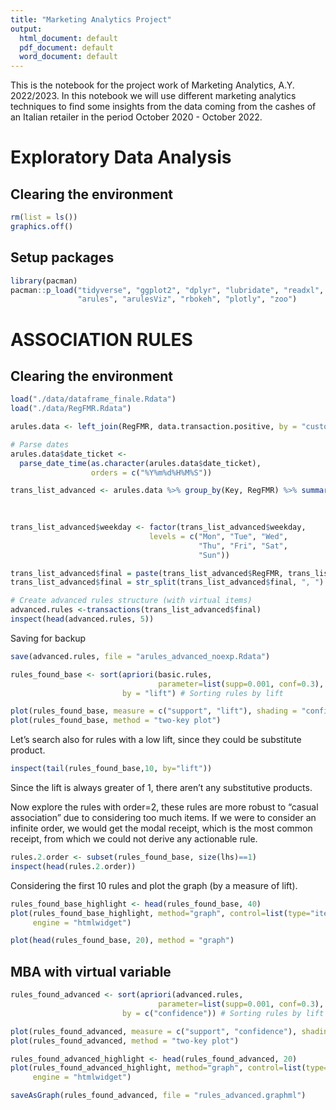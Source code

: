 ```yaml
---
title: "Marketing Analytics Project"
output:
  html_document: default
  pdf_document: default
  word_document: default
---
```


This is the notebook for the project work of Marketing Analytics, A.Y. 2022/2023. In this notebook we will use different marketing analytics techniques to find some insights from the data coming from the cashes of an Italian retailer in the period October 2020 - October 2022.

# Exploratory Data Analysis

## Clearing the environment

```r
rm(list = ls())
graphics.off()
```

## Setup packages

```r
library(pacman)
pacman::p_load("tidyverse", "ggplot2", "dplyr", "lubridate", "readxl",
               "arules", "arulesViz", "rbokeh", "plotly", "zoo")
```

# ASSOCIATION RULES
## Clearing the environment
```r
load("./data/dataframe_finale.Rdata")
load("./data/RegFMR.Rdata")
```

```r
arules.data <- left_join(RegFMR, data.transaction.positive, by = "customer_id")
```

```r
# Parse dates
arules.data$date_ticket <-
  parse_date_time(as.character(arules.data$date_ticket),
                  orders = c("%Y%m%d%H%M%S"))
```


```r
trans_list_advanced <- arules.data %>% group_by(Key, RegFMR) %>% summarise(items_adv = paste0(description, collapse = ", "),
                                                                           weekday = wday(unique(date_ticket), label=T,
                                                                                          abbr = T))

trans_list_advanced$weekday <- factor(trans_list_advanced$weekday,
                               levels = c("Mon", "Tue", "Wed",
                                          "Thu", "Fri", "Sat",
                                          "Sun"))
```



```r
trans_list_advanced$final = paste(trans_list_advanced$RegFMR, trans_list_advanced$items_adv, trans_list_advanced$weekday, sep = ", ")
trans_list_advanced$final = str_split(trans_list_advanced$final, ", ")
```

```r
# Create advanced rules structure (with virtual items)
advanced.rules <-transactions(trans_list_advanced$final)
inspect(head(advanced.rules, 5))
```

Saving for backup

```r
save(advanced.rules, file = "arules_advanced_noexp.Rdata")
```



```r
rules_found_base <- sort(apriori(basic.rules,
                                 parameter=list(supp=0.001, conf=0.3), maxlen=4),
                         by = "lift") # Sorting rules by lift

plot(rules_found_base, measure = c("support", "lift"), shading = "confidence")
plot(rules_found_base, method = "two-key plot")
```


Let's search also for rules with a low lift, since they could be substitute product.

```r
inspect(tail(rules_found_base,10, by="lift"))
```

Since the lift is always greater of 1, there aren't any substitutive products.

Now explore the rules with order=2, these rules are more robust to "casual association" due to considering too much items. If we were to consider an infinite order, we would get the modal receipt, which is the most common receipt, from which we could not derive any actionable rule.

```r
rules.2.order <- subset(rules_found_base, size(lhs)==1)
inspect(head(rules.2.order))
```

Considering the first 10 rules and plot the graph (by a measure of lift).

```r
rules_found_base_highlight <- head(rules_found_base, 40)
plot(rules_found_base_highlight, method="graph", control=list(type="items"), 
     engine = "htmlwidget")
```

```r
plot(head(rules_found_base, 20), method = "graph")
```



## MBA with virtual variable

```r
rules_found_advanced <- sort(apriori(advanced.rules,
                                 parameter=list(supp=0.001, conf=0.3), maxlen=8),
                         by = c("confidence")) # Sorting rules by lift

plot(rules_found_advanced, measure = c("support", "confidence"), shading = "lift")
plot(rules_found_advanced, method = "two-key plot")
```

```r
rules_found_advanced_highlight <- head(rules_found_advanced, 20)
plot(rules_found_advanced_highlight, method="graph", control=list(type="items"), 
     engine = "htmlwidget")
```
```r
saveAsGraph(rules_found_advanced, file = "rules_advanced.graphml")
```
